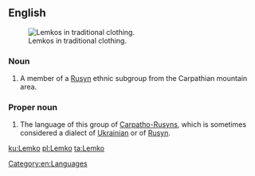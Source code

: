 ==English==
[[File:Carpatho-Rusyn sub-groups - Sanok area Lemkos in original goral folk-costumes from Mokre (Poland) ..jpg|right|thumb|Lemkos in traditional clothing.]]

===Noun===
{{en-noun}}
# A member of a [[Rusyn]] ethnic subgroup from the Carpathian mountain area.

===Proper noun===
{{en-proper noun}}

# The language of this group of [[Carpatho-Rusyn]]s, which is sometimes considered a dialect of [[Ukrainian]] or of [[Rusyn]].

[[Category:en:Languages]]

[[ku:Lemko]]
[[pl:Lemko]]
[[ta:Lemko]]